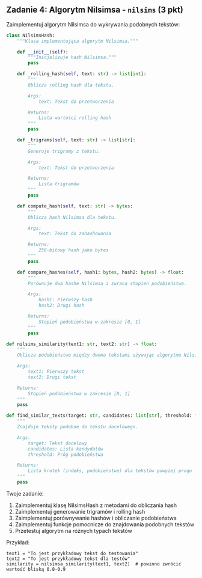 ## Zadanie 4: Algorytm Nilsimsa - `nilsims` (3 pkt)

Zaimplementuj algorytm Nilsimsa do wykrywania podobnych tekstów:

```python
class NilsimsHash:
    """Klasa implementująca algorytm Nilsimsa."""

    def __init__(self):
        """Inicjalizuje hash Nilsimsa."""
        pass

    def _rolling_hash(self, text: str) -> list[int]:
        """
        Oblicza rolling hash dla tekstu.

        Args:
            text: Tekst do przetworzenia

        Returns:
            Lista wartości rolling hash
        """
        pass

    def _trigrams(self, text: str) -> list[str]:
        """
        Generuje trigramy z tekstu.

        Args:
            text: Tekst do przetworzenia

        Returns:
            Lista trigramów
        """
        pass

    def compute_hash(self, text: str) -> bytes:
        """
        Oblicza hash Nilsimsa dla tekstu.

        Args:
            text: Tekst do zahashowania

        Returns:
            256-bitowy hash jako bytes
        """
        pass

    def compare_hashes(self, hash1: bytes, hash2: bytes) -> float:
        """
        Porównuje dwa hashe Nilsimsa i zwraca stopień podobieństwa.

        Args:
            hash1: Pierwszy hash
            hash2: Drugi hash

        Returns:
            Stopień podobieństwa w zakresie [0, 1]
        """
        pass

def nilsims_similarity(text1: str, text2: str) -> float:
    """
    Oblicza podobieństwo między dwoma tekstami używając algorytmu Nilsimsa.

    Args:
        text1: Pierwszy tekst
        text2: Drugi tekst

    Returns:
        Stopień podobieństwa w zakresie [0, 1]
    """
    pass

def find_similar_texts(target: str, candidates: list[str], threshold: float = 0.7) -> list[tuple[int, float]]:
    """
    Znajduje teksty podobne do tekstu docelowego.

    Args:
        target: Tekst docelowy
        candidates: Lista kandydatów
        threshold: Próg podobieństwa

    Returns:
        Lista krotek (indeks, podobieństwo) dla tekstów powyżej progu
    """
    pass
```

Twoje zadanie:
1. Zaimplementuj klasę NilsimsHash z metodami do obliczania hash
2. Zaimplementuj generowanie trigramów i rolling hash
3. Zaimplementuj porównywanie hashów i obliczanie podobieństwa
4. Zaimplementuj funkcje pomocnicze do znajdowania podobnych tekstów
5. Przetestuj algorytm na różnych typach tekstów

Przykład:
```
text1 = "To jest przykładowy tekst do testowania"
text2 = "To jest przykładowy tekst dla testów"
similarity = nilsimsa_similarity(text1, text2)  # powinno zwrócić wartość bliską 0.8-0.9
```